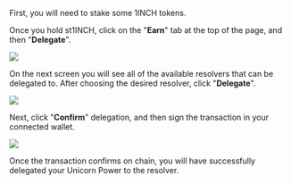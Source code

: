 First, you will need to stake some 1INCH tokens.

Once you hold st1INCH, click on the "**Earn**" tab at the top of the page, and then "**Delegate**".

![](https://via.placeholder.com/150)

On the next screen you will see all of the available resolvers that can be delegated to. After choosing the desired resolver, click "**Delegate**".

![](https://via.placeholder.com/150)

Next, click "**Confirm**" delegation, and then sign the transaction in your connected wallet.

![](https://via.placeholder.com/150)

Once the transaction confirms on chain, you will have successfully delegated your Unicorn Power to the resolver.
